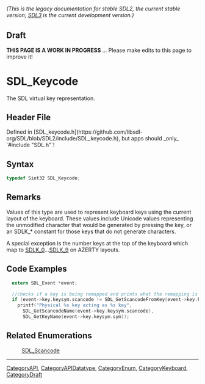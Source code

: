 ====== (This is the legacy documentation for stable SDL2, the current stable version; [https://wiki.libsdl.org/SDL3/ SDL3] is the current development version.) ======

== Draft ==

'''THIS PAGE IS A WORK IN PROGRESS''' ... Please make edits to this page to improve it!
= SDL_Keycode =

The SDL virtual key representation.

== Header File ==

Defined in [SDL_keycode.h](https://github.com/libsdl-org/SDL/blob/SDL2/include/SDL_keycode.h), but apps should _only_ `#include "SDL.h"`!

== Syntax ==

<syntaxhighlight lang='c'>
typedef Sint32 SDL_Keycode;</syntaxhighlight>

== Remarks ==

Values of this type are used to represent keyboard keys using the current
layout of the keyboard. These values include Unicode values representing
the unmodified character that would be generated by pressing the key, or an
SDLK_* constant for those keys that do not generate characters.

A special exception is the number keys at the top of the keyboard which map
to [[SDLK_0]]...[[SDLK_9]] on AZERTY layouts.

== Code Examples ==

<syntaxhighlight lang='c'>
  extern SDL_Event *event;

  //checks if a key is being remapped and prints what the remapping is
  if (event->key.keysym.scancode != SDL_GetScancodeFromKey(event->key.keysym.sym))
    printf("Physical %s key acting as %s key",
      SDL_GetScancodeName(event->key.keysym.scancode),
      SDL_GetKeyName(event->key.keysym.sym));
</syntaxhighlight>

== Related Enumerations ==

:[[SDL_Scancode]]

----
[[CategoryAPI]], [[CategoryAPIDatatype]], [[CategoryEnum]], [[CategoryKeyboard]], [[CategoryDraft]]



